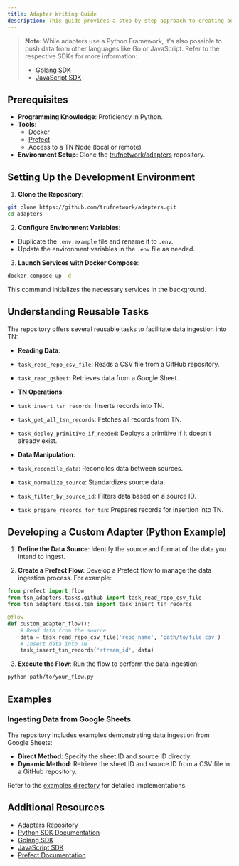 ---
title: Adapter Writing Guide
description: This guide provides a step-by-step approach to creating adapters for the TRUF.NETWORK (TN). Adapters facilitate the ingestion of data from various sources into TN, leveraging the SDK and Prefect for efficient data management.
---

> **Note**: While adapters use a Python Framework, it's also possible to push data from other languages like Go or JavaScript. Refer to the respective SDKs for more information:
>
> - [Golang SDK](https://github.com/trufnetwork/truf-node-sdk-go)
> - [JavaScript SDK](https://github.com/trufnetwork/truf-node-sdk-js)

## Prerequisites

- **Programming Knowledge**: Proficiency in Python.
- **Tools**:
  - [Docker](https://www.docker.com/get-started)
  - [Prefect](https://www.prefect.io)
  - Access to a TN Node (local or remote)
- **Environment Setup**: Clone the [trufnetwork/adapters](https://github.com/trufnetwork/adapters) repository.

## Setting Up the Development Environment

1. **Clone the Repository**:

```bash
git clone https://github.com/trufnetwork/adapters.git
cd adapters
```

2. **Configure Environment Variables**:

- Duplicate the `.env.example` file and rename it to `.env`.
- Update the environment variables in the `.env` file as needed.

3. **Launch Services with Docker Compose**:

```bash
docker compose up -d
```

This command initializes the necessary services in the background.

## Understanding Reusable Tasks

The repository offers several reusable tasks to facilitate data ingestion into TN:

- **Reading Data**:
- `task_read_repo_csv_file`: Reads a CSV file from a GitHub repository.
- `task_read_gsheet`: Retrieves data from a Google Sheet.

- **TN Operations**:
- `task_insert_tsn_records`: Inserts records into TN.
- `task_get_all_tsn_records`: Fetches all records from TN.
- `task_deploy_primitive_if_needed`: Deploys a primitive if it doesn't already exist.

- **Data Manipulation**:
- `task_reconcile_data`: Reconciles data between sources.
- `task_normalize_source`: Standardizes source data.
- `task_filter_by_source_id`: Filters data based on a source ID.
- `task_prepare_records_for_tsn`: Prepares records for insertion into TN.

## Developing a Custom Adapter (Python Example)

1. **Define the Data Source**:
   Identify the source and format of the data you intend to ingest.

2. **Create a Prefect Flow**:
   Develop a Prefect flow to manage the data ingestion process. For example:

```python
from prefect import flow
from tsn_adapters.tasks.github import task_read_repo_csv_file
from tsn_adapters.tasks.tsn import task_insert_tsn_records

@flow
def custom_adapter_flow():
    # Read data from the source
    data = task_read_repo_csv_file('repo_name', 'path/to/file.csv')
    # Insert data into TN
    task_insert_tsn_records('stream_id', data)
```

3. **Execute the Flow**:
   Run the flow to perform the data ingestion.

```bash
python path/to/your_flow.py
```

## Examples

### Ingesting Data from Google Sheets

The repository includes examples demonstrating data ingestion from Google Sheets:

- **Direct Method**: Specify the sheet ID and source ID directly.
- **Dynamic Method**: Retrieve the sheet ID and source ID from a CSV file in a GitHub repository.

Refer to the [examples directory](https://github.com/trufnetwork/adapters/tree/main/src/examples) for detailed implementations.

## Additional Resources

- [Adapters Repository](https://github.com/trufnetwork/adapters)
- [Python SDK Documentation](https://github.com/trufnetwork/sdk-py)
- [Golang SDK](https://github.com/trufnetwork/truf-node-sdk-go)
- [JavaScript SDK](https://github.com/trufnetwork/sdk-js)
- [Prefect Documentation](https://docs.prefect.io)
